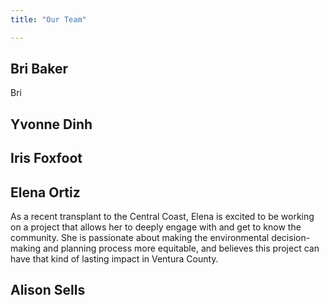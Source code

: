 ```yaml
---
title: "Our Team"

---
```


## Bri Baker
Bri

## Yvonne Dinh

## Iris Foxfoot

## Elena Ortiz

As a recent transplant to the Central Coast, Elena is excited to be working on a project that allows her to deeply engage with and get to know the community. She is passionate about making the environmental decision-making and planning process more equitable, and believes this project can have that kind of lasting impact in Ventura County.  

## Alison Sells
